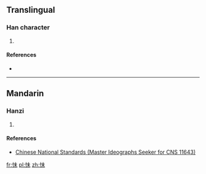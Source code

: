 ==Translingual==

===Han character===
{{Han char|rn=61|rad=心|as=05|sn=8|four=|canj=PJD|ids=⿰忄未}}

# {{defn|Han|sort=心05}}

====References====
* {{Han ref|kx=0383.111|hdz=42283.041|uh=603D|ud=24637}}

----

==Mandarin==

===Hanzi===
{{cmn-hanzi|pin=[[mí]] ([[mi2]]), [[mò]] ([[mo4]])|wg=mi<sup>2</sup>, mo<sup>4</sup>}}

# {{defn|lang=cmn|sort=心05}}

====References====
* [http://www.cns11643.gov.tw/AIDB/query_general_view.do?page=3&code=2921 Chinese National Standards (Master Ideographs Seeker for CNS 11643)]

[[fr:怽]]
[[pl:怽]]
[[zh:怽]]